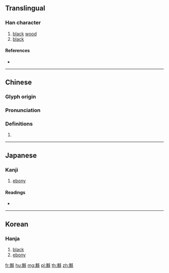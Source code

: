 {{character info/new}}
==Translingual==

===Han character===
{{Han char|rn=203|rad=黑|as=06|sn=18|four=62327|canj=WFNIN}}

# [[black]] [[wood]]
# [[black]]

====References====
* {{Han ref|kx=1519.320|dkj=48091|dj=2054.060|hdz=74749.040|uh=9EDF|ud=40671|bh=F1E0|bd=61920}}

----

==Chinese==
{{zh-forms}}

===Glyph origin===
{{Han etym}}

===Pronunciation===
{{zh-pron
|m=yī
|c=ji1
|h=pfs=
|md=
|mn=
|w=
|mc=y
|oc=y
|cat=
}}

===Definitions===
{{zh-hanzi}}

# {{rfdef|lang=zh}}

----

==Japanese==

===Kanji===
{{ja-kanji|grade=|rs=黑06}}

# [[ebony]]

====Readings====
* {{ja-readings|on=[[えい]] (ei), [[い]] (i)|kun=[[こくたん]] (kokutan)}}

----

==Korean==

===Hanja===
{{ko-hanja|hangeul=이|eumhun=|rv=i|mr=i|y=i}}

# [[black]]
# [[ebony]]

[[fr:黟]]
[[hu:黟]]
[[mg:黟]]
[[pl:黟]]
[[th:黟]]
[[zh:黟]]